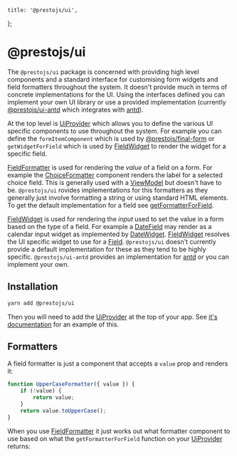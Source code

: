     title: '@prestojs/ui',
};

# @prestojs/ui

The `@prestojs/ui` package is concerned with providing high level components and a standard interface for customising form widgets
and field formatters throughout the system. It doesn't provide much in terms of concrete implementations for the UI. Using the interfaces
defined you can implement your own UI library or use a provided implementation (currently [@prestojs/ui-antd](/docs/ui-antd/) which
integrates with [antd](https://ant.design)).

At the top level is [UiProvider](doc:UiProvider) which allows you to define the various UI specific components to use throughout
the system. For example you can define the `formItemComponent` which is used by [@prestojs/final-form](/docs/final-form)
or `getWidgetForField` which is used by [FieldWidget](doc:FieldWidget) to render the widget for a specific field.

[FieldFormatter](doc:FieldFormatter) is used for rendering the _value_ of a field on a form. For example the [ChoiceFormatter](doc:ChoiceFormatter)
component renders the label for a selected choice field. This is generally used with a [ViewModel](doc:viewModelFactory) but
doesn't have to be. `@prestojs/ui` rovides implementations for this formatters as they generally just involve formatting a string
or using standard HTML elements. To get the default implementation for a field see [getFormatterForField](doc:getFormatterForField).

[FieldWidget](doc:FieldWidget) is used for rendering the _input_ used to set the value in a form based on the type of a field.
For example a [DateField](doc:DateField) may render as a calendar input widget as implemented by [DateWidget](doc:DateWidget).
[FieldWidget](doc:FieldWidget) resolves the UI specific widget to use for a [Field](doc:Field). `@prestojs/ui` doesn't
currently provide a default implementation for these as they tend to be highly specific. `@prestojs/ui-antd` provides an implementation
for [antd](https://ant.design) or you can implement your own.

## Installation

```bash
yarn add @prestojs/ui
```

Then you will need to add the [UiProvider](doc:UiProvider) at the top of your app. See [it's documentation](doc:UiProvider)
for an example of this.

## Formatters

A field formatter is just a component that accepts a `value` prop and renders it:

```js
function UpperCaseFormatter({ value }) {
    if (!value) {
        return value;
    }
    return value.toUpperCase();
}
```

When you use [FieldFormatter](doc:FieldFormatter) it just works out what formatter component to use based on what the
`getFormatterForField` function on your [UiProvider](doc:UiProvider) returns:

```jsx codesandbox=ui-provider-basic hidenavigation=1
```
